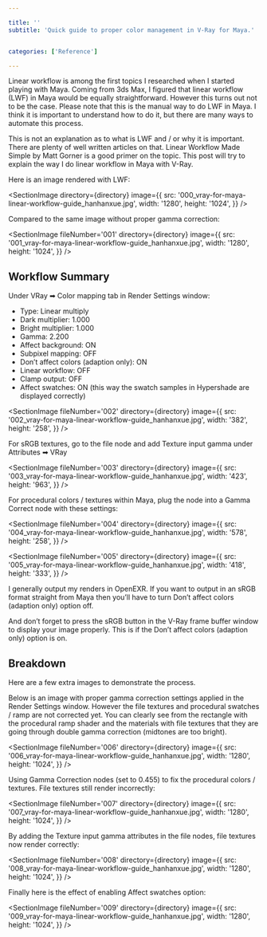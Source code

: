 ```yaml
---

title: ''
subtitle: 'Quick guide to proper color management in V-Ray for Maya.'


categories: ['Reference']

---
```







Linear workflow is among the first topics I researched when I started playing with Maya. Coming from 3ds Max, I figured that linear workflow (LWF) in Maya would be equally straightforward. However this turns out not to be the case. Please note that this is the manual way to do LWF in Maya. I think it is important to understand how to do it, but there are many ways to automate this process.

This is not an explanation as to what is LWF and / or why it is important. There are plenty of well written articles on that. Linear Workflow Made Simple by Matt Gorner is a good primer on the topic. This post will try to explain the way I do linear workflow in Maya with V-Ray.

Here is an image rendered with LWF:


<SectionImage
directory={directory}
image={{
    src: '000_vray-for-maya-linear-workflow-guide_hanhanxue.jpg',
    width: '1280',
    height: '1024',
}}
/>


Compared to the same image without proper gamma correction:


<SectionImage
fileNumber='001'
directory={directory}
image={{
    src: '001_vray-for-maya-linear-workflow-guide_hanhanxue.jpg',
    width: '1280',
    height: '1024',
}}
/>

## Workflow Summary

Under VRay ➡ Color mapping tab in Render Settings window:

- Type: Linear multiply
- Dark multiplier: 1.000
- Bright multiplier: 1.000
- Gamma: 2.200
- Affect background: ON
- Subpixel mapping: OFF
- Don’t affect colors (adaption only): ON
- Linear workflow: OFF
- Clamp output: OFF
- Affect swatches: ON (this way the swatch samples in Hypershade are displayed correctly)


<SectionImage
fileNumber='002'
directory={directory}
image={{
    src: '002_vray-for-maya-linear-workflow-guide_hanhanxue.jpg',
    width: '382',
    height: '258',
}}
/>


For sRGB textures, go to the file node and add Texture input gamma under Attributes ➡ VRay

<SectionImage
fileNumber='003'
directory={directory}
image={{
    src: '003_vray-for-maya-linear-workflow-guide_hanhanxue.jpg',
    width: '423',
    height: '963',
}}
/>

For procedural colors / textures within Maya, plug the node into a Gamma Correct node with these settings:

<SectionImage
fileNumber='004'
directory={directory}
image={{
    src: '004_vray-for-maya-linear-workflow-guide_hanhanxue.jpg',
    width: '578',
    height: '258',
}}
/>

<SectionImage
fileNumber='005'
directory={directory}
image={{
    src: '005_vray-for-maya-linear-workflow-guide_hanhanxue.jpg',
    width: '418',
    height: '333',
}}
/>


I generally output my renders in OpenEXR. If you want to output in an sRGB format straight from Maya then you’ll have to turn Don’t affect colors (adaption only) option off.

And don’t forget to press the sRGB button in the V-Ray frame buffer window to display your image properly. This is if the Don’t affect colors (adaption only) option is on.

## Breakdown

Here are a few extra images to demonstrate the process.

Below is an image with proper gamma correction settings applied in the Render Settings window. However the file textures and procedural swatches / ramp are not corrected yet. You can clearly see from the rectangle with the procedural ramp shader and the materials with file textures that they are going through double gamma correction (midtones are too bright).

<SectionImage
fileNumber='006'
directory={directory}
image={{
    src: '006_vray-for-maya-linear-workflow-guide_hanhanxue.jpg',
    width: '1280',
    height: '1024',
}}
/>


Using Gamma Correction nodes (set to 0.455) to fix the procedural colors / textures. File textures still render incorrectly:

<SectionImage
fileNumber='007'
directory={directory}
image={{
    src: '007_vray-for-maya-linear-workflow-guide_hanhanxue.jpg',
    width: '1280',
    height: '1024',
}}
/>

By adding the Texture input gamma attributes in the file nodes, file textures now render correctly:

<SectionImage
fileNumber='008'
directory={directory}
image={{
    src: '008_vray-for-maya-linear-workflow-guide_hanhanxue.jpg',
    width: '1280',
    height: '1024',
}}
/>

Finally here is the effect of enabling Affect swatches option:

<SectionImage
fileNumber='009'
directory={directory}
image={{
    src: '009_vray-for-maya-linear-workflow-guide_hanhanxue.jpg',
    width: '1280',
    height: '1024',
}}
/>